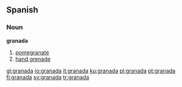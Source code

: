 {{see|Granada}}

==Spanish==

===Noun===
'''granada'''
# [[pomegranate]]
# [[hand grenade]]

[[gl:granada]]
[[io:granada]]
[[it:granada]]
[[ku:granada]]
[[pl:granada]]
[[pt:granada]]
[[fi:granada]]
[[sv:granada]]
[[tr:granada]]